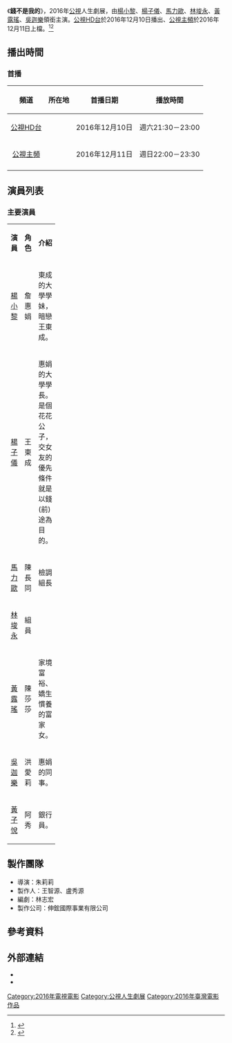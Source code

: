 {{Infobox Television
| show_name            = 錢不是我的
| original_name        = 
| image                =
| caption              = 
| show_name_2          = 
| genre                = [[人生劇展|人生劇展]]、[[電視電影|電視電影]]
| format               = 
| creator              = 
| director             = 朱莉莉
| writer               = 林志宏
| creative_director    = 
| presenter            =
| starring             = {{Nowrap begin}}[[楊小黎|楊小黎]]、[[楊子儀|楊子儀]]、[[馬力歐_(台灣藝人)|馬力歐]]、<br>[[林埈永|林埈永]]、[[黃露瑤|黃露瑤]]、[[吳迦樂|吳迦樂]]、[[黃子悅|黃子悅]]{{Nowrap end}}
| judges               = 
| voices               = 
| narrated             = 
| theme_music_composer = 
| opentheme            =
| endtheme             = 
| composer             = 
| country              = {{ROC-TW}}
| language             = [[國語|國語]]
| num_seasons          = <!-- or num_series -->
| num_episodes         = 
| list_episodes        = 
| slogan               = 
| executive_producer   = 
| supervising_producer = 
| producer             = 王智源、盧秀源
| editor               = 
| location             = {{ROC-TW}}
| cinematography       =
| camera               = 
| runtime              = 90分鐘（含[[廣告|廣告]]）
| company              = {{Nowrap begin}}{{Nowrap end}}
| distributor          = 
| channel              = [[公視HD台|公視HD台]]
| picture_format       = 高畫質 1920X[[1080i|1080i]]電視電影
| audio_format         = [[立體聲|立體聲]]
| first_run            = {{TWN}}
| first_aired          = {{start date|2016|12|10}}
| last_aired           = {{end date|2016|12|10}}
| channel_1              = [[公視主頻|公視主頻]]
| picture_format_1       = 高畫質 1920X[[1080i|1080i]]電視電影
| audio_format_1         = [[立體聲|立體聲]]
| first_run_1            = {{TWN}}
| first_aired_1          = {{start date|2016|12|11}}
| last_aired_1           = {{end date|2016|12|11}}
| status               = 
| preceded_by          = 
| followed_by          = 
| related              =
| website              = 
| production_website   = 
| imdb_id              = 
}}
《'''錢不是我的'''》，2016年[[公視|公視]]人生劇展，由[[楊小黎|楊小黎]]、[[楊子儀|楊子儀]]、[[馬力歐_(台灣藝人)|馬力歐]]、[[林埈永|林埈永]]、[[黃露瑤|黃露瑤]]、[[吳迦樂|吳迦樂]]領銜主演。[[公視HD台|公視HD台]]於2016年12月10日播出、[[公視主頻|公視主頻]]於2016年12月11日上檔。<ref>{{Cite web |url=http://www.nownews.com/n/2016/12/08/2331469 |title=楊子儀奪處女床戲　自爆18歲獻「初夜」！ |access-date=2016-12-08 |archive-date=2016-12-10 |archive-url=https://web.archive.org/web/20161210143141/http://www.nownews.com/n/2016/12/08/2331469 |dead-url=no }}</ref><ref>{{Cite web |url=http://www.epochtimes.com/b5/16/12/7/n8568283.htm |title=馬力歐新婚 給嬌妻「滿滿的大平台」 |access-date=2016-12-08 |archive-date=2019-12-02 |archive-url=https://web.archive.org/web/20191202151941/http://www.epochtimes.com/b5/16/12/7/n8568283.htm |dead-url=no }}</ref>

== 播出時間 ==
=== 首播 ===
{{UTC+8}}
{| class="wikitable" style="text-align:center"
|-  
! 頻道 || 所在地 || 首播日期 || 播放時間
|- 
|<center>[[公視HD台|公視HD台]]||<center>{{TWN}}||<center>2016年12月10日||<center>週六21:30－23:00
|-
|<center>[[公視主頻|公視主頻]]||<center>{{TWN}}||<center>2016年12月11日||<center>週日22:00－23:30
|-
|}
== 演員列表 ==
=== 主要演員 ===
{|class="wikitable" width="100%"
|- style="background:green; color:snow" align=center 
|width="8%"|'''演員''' || width="9%"|'''角色''' || width="46%"|'''介紹'''
|-
|<center>[[楊小黎|楊小黎]]||<center>詹惠娟||東成的大學學妹，暗戀王東成。
|-
|<center>[[楊子儀|楊子儀]]||<center>王東成||惠娟的大學學長。是個花花公子，交女友的優先條件就是以錢(前)途為目的。
|-
|<center>[[馬力歐_(台灣藝人)|馬力歐]]||<center>陳長同||檢調組長
|-
|<center>[[林埈永|林埈永]]||<center>組員||
|-
|<center>[[黃露瑤|黃露瑤]]||<center>陳莎莎||家境富裕、嬌生慣養的富家女。
|-
|<center>[[吳迦樂|吳迦樂]]||<center>洪愛莉||惠娟的同事。
|-
|<center>[[黃子悅|黃子悅]]||<center>阿秀||銀行員。
|}

== 製作團隊 ==
* 導演：朱莉莉
* 製作人：王智源、盧秀源
* 編劇：林志宏
* 製作公司：伸鋐國際事業有限公司

==參考資料==
{{Reflist}}
== 外部連結 ==
* {{facebook|錢不是我的-1257913180920606}}
* {{facebook|ptslifestory|公視人生劇展}}

{{電視節目的變遷
|電視台={{flagicon|Taiwan}} [[公視HD台|公視HD台]]
|播放檔次=週六21:30－23:00
|節目名稱=錢不是我的<br>（2016年12月10日）
|上一節目=－<br>
|下一節目=－<br>
}}
{{電視節目的變遷
|電視台={{flagicon|Taiwan}} [[公視主頻|公視主頻]]
|播放檔次=週日22:00－23:30
|節目名稱=錢不是我的<br>（2016年12月11日）
|上一節目=[[海豬仔|海豬仔]]（重播）<br>（2016年12月4日）
|下一節目=[[藥笑24小時|藥笑24小時]]（重播）<br>（2016年12月18日）
}}

{{公視人生劇展}}

[[Category:2016年電視電影|Category:2016年電視電影]]
[[Category:公視人生劇展|Category:公視人生劇展]]
[[Category:2016年臺灣電影作品|Category:2016年臺灣電影作品]]